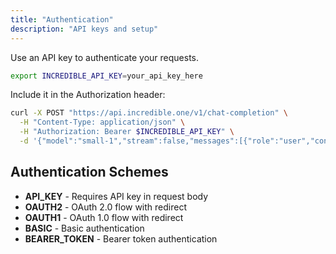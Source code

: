 ```yaml
---
title: "Authentication"
description: "API keys and setup"
---
```


Use an API key to authenticate your requests.

```bash
export INCREDIBLE_API_KEY=your_api_key_here
```

Include it in the Authorization header:

```bash
curl -X POST "https://api.incredible.one/v1/chat-completion" \
  -H "Content-Type: application/json" \
  -H "Authorization: Bearer $INCREDIBLE_API_KEY" \
  -d '{"model":"small-1","stream":false,"messages":[{"role":"user","content":"Ping"}]}'
```

## Authentication Schemes

- **API_KEY** - Requires API key in request body
- **OAUTH2** - OAuth 2.0 flow with redirect
- **OAUTH1** - OAuth 1.0 flow with redirect
- **BASIC** - Basic authentication
- **BEARER_TOKEN** - Bearer token authentication


